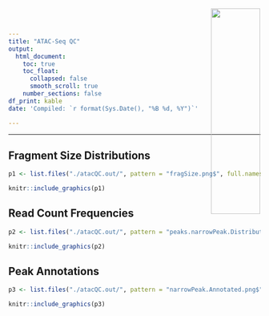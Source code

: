 ```yaml
---
title: "ATAC-Seq QC"
output:
  html_document:
    toc: true
    toc_float: 
      collapsed: false
      smooth_scroll: true
    number_sections: false  
df_print: kable
date: 'Compiled: `r format(Sys.Date(), "%B %d, %Y")`'

---
```


<div>
<a href="https://www.rnaseqcore.vet.cornell.edu/" target="_blank" class="trex-logo"> <img src="/Users/fa286/Documents/trex-extended-logo.png" 
style=
"position:absolute; 
top:0px; 
right:0;
padding:20px; 
height:140px; 
text-align:justify; 
display:block;
width:32%;
height:auto;
margin:0 auto 20px !important;"> </a>
</div>



***

## Fragment Size Distributions
```r

p1 <- list.files("./atacQC.out/", pattern = "fragSize.png$", full.names = T)

knitr::include_graphics(p1)

```

## Read Count Frequencies

```r

p2 <- list.files("./atacQC.out/", pattern = "peaks.narrowPeak.Distribution.png$", full.names = T)

knitr::include_graphics(p2)

```

## Peak Annotations

```r

p3 <- list.files("./atacQC.out/", pattern = "narrowPeak.Annotated.png$", full.names = T)

knitr::include_graphics(p3)

```
